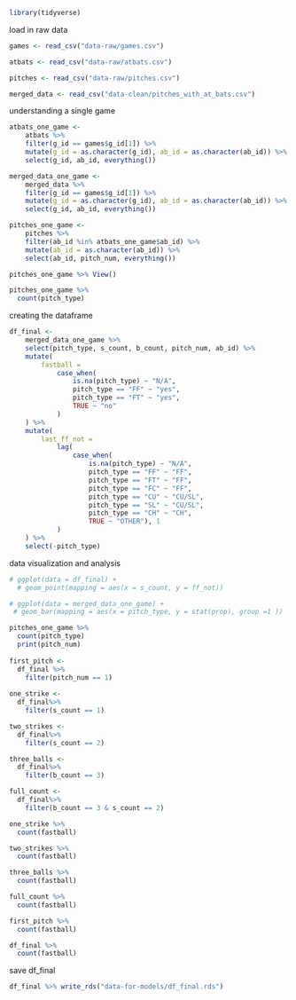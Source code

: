 
```r
library(tidyverse)
```

load in raw data

```r
games <- read_csv("data-raw/games.csv")

atbats <- read_csv("data-raw/atbats.csv")

pitches <- read_csv("data-raw/pitches.csv")

merged_data <- read_csv("data-clean/pitches_with_at_bats.csv")
```

understanding a single game

```r
atbats_one_game <- 
	atbats %>% 
	filter(g_id == games$g_id[1]) %>% 
	mutate(g_id = as.character(g_id), ab_id = as.character(ab_id)) %>% 
	select(g_id, ab_id, everything())

merged_data_one_game <- 
	merged_data %>% 
	filter(g_id == games$g_id[1]) %>% 
	mutate(g_id = as.character(g_id), ab_id = as.character(ab_id)) %>% 
	select(g_id, ab_id, everything())

pitches_one_game <- 
	pitches %>% 
	filter(ab_id %in% atbats_one_game$ab_id) %>% 
	mutate(ab_id = as.character(ab_id)) %>% 
	select(ab_id, pitch_num, everything())

pitches_one_game %>% View()
```

```r
pitches_one_game %>% 
  count(pitch_type)
```

creating the dataframe

```r
df_final <-
	merged_data_one_game %>% 
	select(pitch_type, s_count, b_count, pitch_num, ab_id) %>% 
	mutate(
		fastball = 
			case_when(
				is.na(pitch_type) ~ "N/A",
				pitch_type == "FF" ~ "yes",
				pitch_type == "FT" ~ "yes",
				TRUE ~ "no"
			)
	) %>% 
    mutate(
    	last_ff_not = 
    		lag(
    			case_when(
    				is.na(pitch_type) ~ "N/A",
    				pitch_type == "FF" ~ "FF",
    				pitch_type == "FT" ~ "FF",
    				pitch_type == "FC" ~ "FF",
    				pitch_type == "CU" ~ "CU/SL",
    				pitch_type == "SL" ~ "CU/SL",
    				pitch_type == "CH" ~ "CH",
    				TRUE ~ "OTHER"), 1
    		)
    ) %>% 
	select(-pitch_type)
```

data visualization and analysis

```r
# ggplot(data = df_final) +
  # geom_point(mapping = aes(x = s_count, y = ff_not))

# ggplot(data = merged_data_one_game) +
 # geom_bar(mapping = aes(x = pitch_type, y = stat(prop), group =1 ))

pitches_one_game %>% 
  count(pitch_type)
  print(pitch_num)
  
first_pitch <-
  df_final %>% 
    filter(pitch_num == 1)
  
one_strike <-
  df_final%>% 
    filter(s_count == 1)

two_strikes <-
  df_final%>% 
    filter(s_count == 2)

three_balls <-
  df_final%>% 
    filter(b_count == 3)

full_count <-
  df_final%>% 
    filter(b_count == 3 & s_count == 2)

one_strike %>%
  count(fastball)

two_strikes %>% 
  count(fastball)

three_balls %>% 
  count(fastball)

full_count %>% 
  count(fastball)

first_pitch %>%
  count(fastball)

df_final %>%
  count(fastball)
```

save df_final

```r
df_final %>% write_rds("data-for-models/df_final.rds")
```
